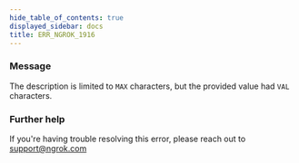 ```yaml
---
hide_table_of_contents: true
displayed_sidebar: docs
title: ERR_NGROK_1916
---
```


### Message

The description is limited to `MAX` characters, but the provided value had `VAL` characters.

<ErrorDetails />

### Further help

If you're having trouble resolving this error, please reach out to [support@ngrok.com](mailto:support@ngrok.com?subject=Help%20with%20ERR_NGROK_1916)
